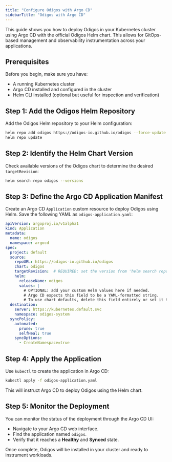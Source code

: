 ```yaml
---
title: "Configure Odigos with Argo CD"
sidebarTitle: "Odigos with Argo CD"
---
```


This guide shows you how to deploy Odigos in your Kubernetes cluster using Argo CD with the official Odigos Helm chart. This allows for GitOps-based management and observability instrumentation across your applications.

## Prerequisites

Before you begin, make sure you have:

* A running Kubernetes cluster
* Argo CD installed and configured in the cluster
* Helm CLI installed (optional but useful for inspection and verification)

## Step 1: Add the Odigos Helm Repository

Add the Odigos Helm repository to your Helm configuration:

```bash
helm repo add odigos https://odigos-io.github.io/odigos --force-update
helm repo update
```

## Step 2: Identify the Helm Chart Version

Check available versions of the Odigos chart to determine the desired `targetRevision`:

```bash
helm search repo odigos --versions
```

## Step 3: Define the Argo CD Application Manifest

Create an Argo CD `Application` custom resource to deploy Odigos using Helm. Save the following YAML as `odigos-application.yaml`:

```yaml
apiVersion: argoproj.io/v1alpha1
kind: Application
metadata:
  name: odigos
  namespace: argocd
spec:
  project: default
  source:
    repoURL: https://odigos-io.github.io/odigos
    chart: odigos
    targetRevision:  # REQUIRED: set the version from 'helm search repo odigos --versions'
    helm:
      releaseName: odigos
      values: |
        # OPTIONAL: add your custom Helm values here if needed.
        # Argo CD expects this field to be a YAML-formatted string.
        # To use chart defaults, delete this field entirely or set it to an empty string ("").
  destination:
    server: https://kubernetes.default.svc
    namespace: odigos-system
  syncPolicy:
    automated:
      prune: true
      selfHeal: true
    syncOptions:
      - CreateNamespace=true
```

## Step 4: Apply the Application

Use `kubectl` to create the application in Argo CD:

```bash
kubectl apply -f odigos-application.yaml
```

This will instruct Argo CD to deploy Odigos using the Helm chart.

## Step 5: Monitor the Deployment

You can monitor the status of the deployment through the Argo CD UI:

* Navigate to your Argo CD web interface.
* Find the application named `odigos`.
* Verify that it reaches a **Healthy** and **Synced** state.

Once complete, Odigos will be installed in your cluster and ready to instrument workloads.
